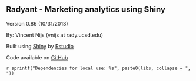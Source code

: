 ## Radyant - Marketing analytics using Shiny

Version 0.86 (10/31/2013)

By: Vincent Nijs (vnijs at rady.ucsd.edu)

Built using [Shiny](http://www.rstudio.com/shiny/) by [Rstudio](http://www.rstudio.com/)

Code available on [GitHub](https://github.com/mostly-harmless/radyant)

`r sprintf("Dependencies for local use: %s", paste0(libs, collapse = ", "))`
